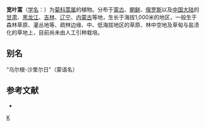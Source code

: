 {{Speciesbox
| taxon = Artemisia latifolia
| binomial_authority = Ledeb.
}}

'''宽叶蒿'''（[[学名|学名]]：{{lang|la|''Artemisia latifolia''}}）为[[菊科|菊科]][[蒿属|蒿属]]的植物。分布于[[蒙古|蒙古]]、[[朝鲜|朝鲜]]、[[俄罗斯|俄罗斯]]以及[[中国大陆|中国大陆]]的[[甘肃|甘肃]]、[[黑龙江|黑龙江]]、[[吉林|吉林]]、[[辽宁|辽宁]]、[[内蒙古|内蒙古]]等地，生长于海拔1,000米的地区，一般生于森林草原、灌丛地等、疏林边缘、中、低海拔地区的草原、林中空地及草甸与盐渍化的草地上，目前尚未由人工引种栽培。

== 别名 ==
“乌尔根-沙里尔日”（蒙语名）

== 参考文献 ==
<div class="references-small">
* {{cite web| url =http://www.bioinfo.cn/db05/KmzwSpecies.php?action=view&id=4124| title =宽叶蒿| work =《中国高等植物数据库全库》| publisher =中国科学院微生物研究所| author =昆明植物研究所| accessdate =2009-02-24| deadurl =yes| archiveurl =https://web.archive.org/web/20160305101800/http://www.bioinfo.cn/db05/KmzwSpecies.php?action=view&id=4124| archivedate =2016-03-05}}
</div>
{{Taxonbar|from=Q10951367}}

[[Category:蒿属|K]]


{{植物小作品}}